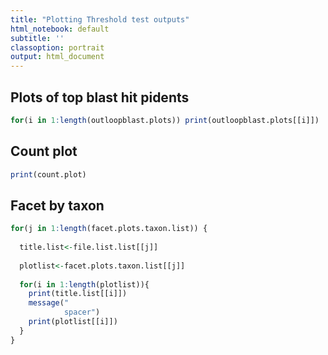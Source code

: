 ```yaml
---
title: "Plotting Threshold test outputs"
html_notebook: default
subtitle: ''
classoption: portrait
output: html_document
---
```


## Plots of top blast hit pidents
```r
for(i in 1:length(outloopblast.plots)) print(outloopblast.plots[[i]])
```

## Count plot
```r
print(count.plot)
```

## Facet by taxon 
```r
for(j in 1:length(facet.plots.taxon.list)) {
  
  title.list<-file.list.list[[j]]
  
  plotlist<-facet.plots.taxon.list[[j]]
  
  for(i in 1:length(plotlist)){
    print(title.list[[i]])
    message("
            spacer")
    print(plotlist[[i]])
  }
}
```